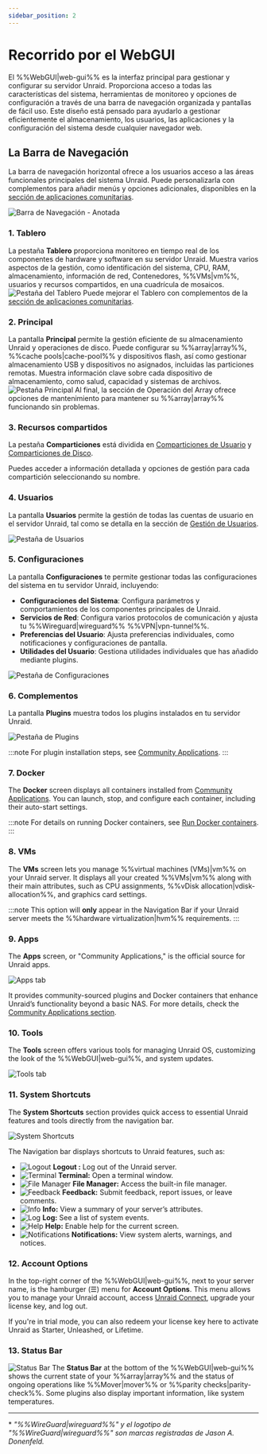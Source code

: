 ```yaml
---
sidebar_position: 2
---
```


# Recorrido por el WebGUI

El %%WebGUI|web-gui%% es la interfaz principal para gestionar y configurar su servidor Unraid. Proporciona acceso a todas las características del sistema, herramientas de monitoreo y opciones de configuración a través de una barra de navegación organizada y pantallas de fácil uso. Este diseño está pensado para ayudarlo a gestionar eficientemente el almacenamiento, los usuarios, las aplicaciones y la configuración del sistema desde cualquier navegador web.

## La Barra de Navegación

La barra de navegación horizontal ofrece a los usuarios acceso a las áreas funcionales principales del sistema Unraid. Puede personalizarla con complementos para añadir menús y opciones adicionales, disponibles en la [sección de aplicaciones comunitarias](../../using-unraid-to/run-docker-containers/community-applications.mdx).

![Barra de Navegación - Anotada](/img/navbar3.png)

### 1. Tablero

La pestaña **Tablero** proporciona monitoreo en tiempo real de los componentes de hardware y software en su servidor Unraid. Muestra varios aspectos de la gestión, como identificación del sistema, CPU, RAM, almacenamiento, información de red, Contenedores, %%VMs|vm%%, usuarios y recursos compartidos, en una cuadrícula de mosaicos.
![Pestaña del Tablero](/img/dashboard.png)
Puede mejorar el Tablero con complementos de la [sección de aplicaciones comunitarias](../../using-unraid-to/run-docker-containers/community-applications.mdx).

### 2. Principal

La pantalla **Principal** permite la gestión eficiente de su almacenamiento Unraid y operaciones de disco. Puede configurar su %%array|array%%, %%cache pools|cache-pool%% y dispositivos flash, así como gestionar almacenamiento USB y dispositivos no asignados, incluidas las particiones remotas. Muestra información clave sobre cada dispositivo de almacenamiento, como salud, capacidad y sistemas de archivos.
![Pestaña Principal](/img/maintab.png)
Al final, la sección de Operación del Array ofrece opciones de mantenimiento para mantener su %%array|array%% funcionando sin problemas.

### 3. Recursos compartidos

La pestaña **Comparticiones** está dividida en [Comparticiones de Usuario](../../using-unraid-to/manage-storage/shares.mdx#user-shares) y [Comparticiones de Disco](../../using-unraid-to/manage-storage/shares.mdx#disk-shares).

Puedes acceder a información detallada y opciones de gestión para cada compartición seleccionando su nombre.

### 4. Usuarios

La pantalla **Usuarios** permite la gestión de todas las cuentas de usuario en el servidor Unraid, tal como se detalla en la sección de [Gestión de Usuarios](../../system-administration/secure-your-server/user-management.mdx).

![Pestaña de Usuarios](/img/userstab.png)

### 5. Configuraciones

La pantalla **Configuraciones** te permite gestionar todas las configuraciones del sistema en tu servidor Unraid, incluyendo:

- **Configuraciones del Sistema**: Configura parámetros y comportamientos de los componentes principales de Unraid.
- **Servicios de Red**: Configura varios protocolos de comunicación y ajusta tu %%Wireguard|wireguard%% %%VPN|vpn-tunnel%%.
- **Preferencias del Usuario**: Ajusta preferencias individuales, como notificaciones y configuraciones de pantalla.
- **Utilidades del Usuario**: Gestiona utilidades individuales que has añadido mediante plugins.

![Pestaña de Configuraciones](/img/settingstab.png)

### 6. Complementos

La pantalla **Plugins** muestra todos los plugins instalados en tu servidor Unraid.

![Pestaña de Plugins](/img/pluginstab.png)

:::note
For plugin installation steps, see [Community Applications](../../using-unraid-to/run-docker-containers/community-applications.mdx).
:::

### 7. Docker

The **Docker** screen displays all containers installed from [Community Applications](../../using-unraid-to/run-docker-containers/community-applications.mdx). You can launch, stop, and configure each container, including their auto-start settings.

:::note
For details on running Docker containers, see [Run Docker containers](../../using-unraid-to/run-docker-containers/overview.mdx).
:::

### 8. VMs

The **VMs** screen lets you manage %%virtual machines (VMs)|vm%% on your Unraid server. It displays all your created %%VMs|vm%% along with their main attributes, such as CPU assignments, %%vDisk allocation|vdisk-allocation%%, and graphics card settings.

:::note
This option will **only** appear in the Navigation Bar if your Unraid server meets the %%hardware virtualization|hvm%% requirements.
:::

### 9. Apps

The **Apps** screen, or "Community Applications," is the official source for Unraid apps.

![Apps tab](/img/appstab.png)

It provides community-sourced plugins and Docker containers that enhance Unraid’s functionality beyond a basic NAS. For more details, check the [Community Applications section](../../using-unraid-to/run-docker-containers/community-applications.mdx).

### 10. Tools

The **Tools** screen offers various tools for managing Unraid OS, customizing the look of the %%WebGUI|web-gui%%, and system updates.

![Tools tab](/img/toolstab.png)

### 11. System Shortcuts

The **System Shortcuts** section provides quick access to essential Unraid features and tools directly from the navigation bar.

![System Shortcuts](/img/systemshortcuts.png)

The Navigation bar displays shortcuts to Unraid features, such as:

- ![Logout](/img/logout.png) **Logout :** Log out of the Unraid server.
- ![Terminal](/img/terminal.png) **Terminal:** Open a terminal window.
- ![File Manager](/img/filemanager.png) **File Manager:** Access the built-in file manager.
- ![Feedback](/img/feedback.png) **Feedback:** Submit feedback, report issues, or leave comments.
- ![Info](/img/infoicon.png) **Info:** View a summary of your server’s attributes.
- ![Log](/img/logicon.png) **Log:** See a list of system events.
- ![Help](/img/helpicon.png) **Help:** Enable help for the current screen.
- ![Notifications](/img/notificationicon.png) **Notifications:** View system alerts, warnings, and notices.

### 12. Account Options

In the top-right corner of the %%WebGUI|web-gui%%, next to your server name, is the hamburger (☰) menu for **Account Options**. This menu allows you to manage your Unraid account, access [Unraid Connect](../../../unraid-connect/overview-and-setup.mdx), upgrade your license key, and log out.

If you're in trial mode, you can also redeem your license key here to activate Unraid as Starter, Unleashed, or Lifetime.

### 13. Status Bar

![Status Bar](/img/status-bar2.png)
The **Status Bar** at the bottom of the %%WebGUI|web-gui%% shows the current state of your %%array|array%% and the status of ongoing operations like %%Mover|mover%% or %%parity checks|parity-check%%. Some plugins also display important information, like system temperatures.

---

\* *"%%WireGuard|wireguard%%" y el logotipo de "%%WireGuard|wireguard%%" son marcas registradas de Jason A. Donenfeld.*
